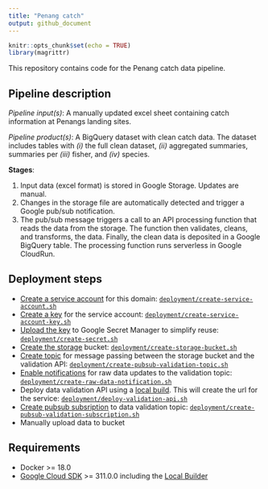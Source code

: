 ```yaml
---
title: "Penang catch"
output: github_document
---
```


```r
knitr::opts_chunk$set(echo = TRUE)
library(magrittr)
```

This repository contains code for the Penang catch data pipeline. 

## Pipeline description

*Pipeline input(s)*: A manually updated excel sheet containing catch information at Penangs landing sites.

*Pipeline product(s)*: A BigQuery dataset with clean catch data. The dataset includes tables with *(i)* the full clean dataset, *(ii)* aggregated summaries, summaries per *(iii)* fisher, and *(iv)* species.

**Stages**:

1. Input data (excel format) is stored in Google Storage. Updates are manual.
1. Changes in the storage file are automatically detected and trigger a Google pub/sub notification.
1. The pub/sub message triggers a call to an API processing function that reads the data from the storage. The function then validates, cleans, and transforms, the data. Finally, the clean data is deposited in a Google BigQuery table. The processing function runs serverless in Google CloudRun. 

## Deployment steps

- [Create a service account](https://cloud.google.com/iam/docs/creating-managing-service-accounts) for this domain: [`deployment/create-service-account.sh`](deployment/create-service-account.sh)
- [Create a key](https://cloud.google.com/iam/docs/creating-managing-service-account-keys) for the service account: [`deployment/create-service-account-key.sh`](deployment/create-service-account-key.sh)
- [Upload the key](https://cloud.google.com/secret-manager/docs/creating-and-accessing-secrets#secretmanager-create-secret-cli) to Google Secret Manager to simplify reuse: [`deployment/create-secret.sh`](deployment/create-secret.sh)
- [Create the storage](https://cloud.google.com/storage/docs/creating-buckets) bucket: [`deployment/create-storage-bucket.sh`](deployment/create-storage-bucket.sh)
- [Create topic](https://cloud.google.com/pubsub/docs/admin) for message passing between the storage bucket and the validation API: [`deployment/create-pubsub-validation-topic.sh`](deployment/create-pubsub-validation-topic.sh)
- [Enable notifications](https://cloud.google.com/storage/docs/gsutil/commands/notification) for raw data updates to the validation topic: [`deployment/create-raw-data-notification.sh`](deployment/create-raw-data-notification.sh)
- Deploy data validation API using a [local build](https://cloud.google.com/cloud-build/docs/build-debug-locally). This will create the url for the service: [`deployment/deploy-validation-api.sh`](deployment/deploy-validation-api.sh)
- [Create pubsub subsription](https://cloud.google.com/pubsub/docs/admin#pubsub_create_pull_subscription-gcloud) to data validation topic: [`deployment/create-pubsub-validation-subscription.sh`](deployment/create-pubsub-validation-subscription.sh)
- Manually upload data to bucket

## Requirements

- Docker >= 18.0
- [Google Cloud SDK](https://cloud.google.com/sdk/docs/install) >= 311.0.0 including the [Local Builder](https://cloud.google.com/cloud-build/docs/build-debug-locally)
